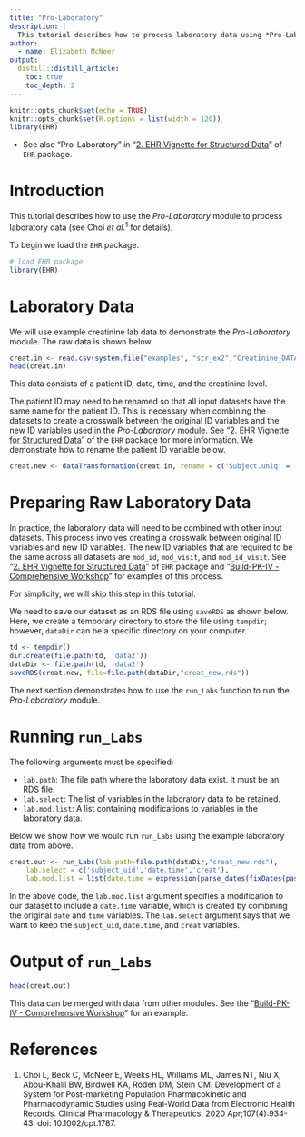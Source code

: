 ```yaml
---
title: "Pro-Laboratory"
description: |
  This tutorial describes how to process laboratory data using *Pro-Laboratory* module in the system.
author:
  - name: Elizabeth McNeer
output:
  distill::distill_article:
    toc: true
    toc_depth: 2
---
```


```r
knitr::opts_chunk$set(echo = TRUE)
knitr::opts_chunk$set(R.options = list(width = 120))
library(EHR)
```

* See also "Pro-Laboratory" in "[2. EHR Vignette for Structured Data](https://cran.r-project.org/web/packages/EHR/vignettes/ehr_vignette_02_str.html)" of `EHR` package.

# Introduction

This tutorial describes how to use the *Pro-Laboratory* module to process laboratory data (see Choi *et al.*$^{1}$ for details).

To begin we load the `EHR` package. 

```r
# load EHR package
library(EHR)
```

# Laboratory Data

We will use example creatinine lab data to demonstrate the *Pro-Laboratory* module. The raw data is shown below.

```r
creat.in <- read.csv(system.file("examples", "str_ex2","Creatinine_DATA.csv", package="EHR"))
head(creat.in)
```

This data consists of a patient ID, date, time, and the creatinine level.

The patient ID may need to be renamed so that all input datasets have the same name for the patient ID. This is necessary when combining the datasets to create a crosswalk between the original ID variables and the new ID variables used in the *Pro-Laboratory* module. See "[2. EHR Vignette for Structured Data](https://cran.r-project.org/web/packages/EHR/vignettes/ehr_vignette_02_str.html)" of the `EHR` package for more information. We demonstrate how to rename the patient ID variable below.

```r
creat.new <- dataTransformation(creat.in, rename = c('Subject.uniq' = 'subject_uid'))
```

# Preparing Raw Laboratory Data

In practice, the laboratory data will need to be combined with other input datasets. This process involves creating a crosswalk between original ID variables and new ID variables. The new ID variables that are required to be the same across all datasets are `mod_id`, `mod_visit`, and `mod_id_visit`. See "[2. EHR Vignette for Structured Data](https://cran.r-project.org/web/packages/EHR/vignettes/ehr_vignette_02_str.html)" of `EHR` package and "[Build-PK-IV - Comprehensive Workshop](https://choileena.github.io/Build-PK-IV-comprehensive.html)" for examples of this process.

For simplicity, we will skip this step in this tutorial.

We need to save our dataset as an RDS file using `saveRDS` as shown below. Here, we create a temporary directory to store the file using `tempdir`; however, `dataDir` can be a specific directory on your computer.

```r
td <- tempdir()
dir.create(file.path(td, 'data2'))
dataDir <- file.path(td, 'data2')
saveRDS(creat.new, file=file.path(dataDir,"creat_new.rds"))
```

The next section demonstrates how to use the `run_Labs` function to run the *Pro-Laboratory* module.

# Running `run_Labs`

The following arguments must be specified:

- `lab.path`: The file path where the laboratory data exist. It must be an RDS file.
- `lab.select`: The list of variables in the laboratory data to be retained.
- `lab.mod.list`: A list containing modifications to variables in the laboratory data.

Below we show how we would run `run_Labs` using the example laboratory data from above.

```r
creat.out <- run_Labs(lab.path=file.path(dataDir,"creat_new.rds"),
    lab.select = c('subject_uid','date.time','creat'),
    lab.mod.list = list(date.time = expression(parse_dates(fixDates(paste(date, time))))))
```

In the above code, the `lab.mod.list` argument specifies a modification to our dataset to include a `date.time` variable, which is created by combining the original `date` and `time` variables. The `lab.select` argument says that we want to keep the `subject_uid`, `date.time`, and `creat` variables.

# Output of `run_Labs`

```r
head(creat.out)
```

This data can be merged with data from other modules. See the "[Build-PK-IV - Comprehensive Workshop](https://choileena.github.io/Build-PK-IV-comprehensive.html)" for an example.

# References
1. Choi L, Beck C, McNeer E, Weeks HL, Williams ML, James NT, Niu X, Abou-Khalil BW, Birdwell KA, Roden DM, Stein CM. Development of a System for Post-marketing Population Pharmacokinetic and Pharmacodynamic Studies using Real-World Data from Electronic Health Records. Clinical Pharmacology & Therapeutics. 2020 Apr;107(4):934-43. doi: 10.1002/cpt.1787.

